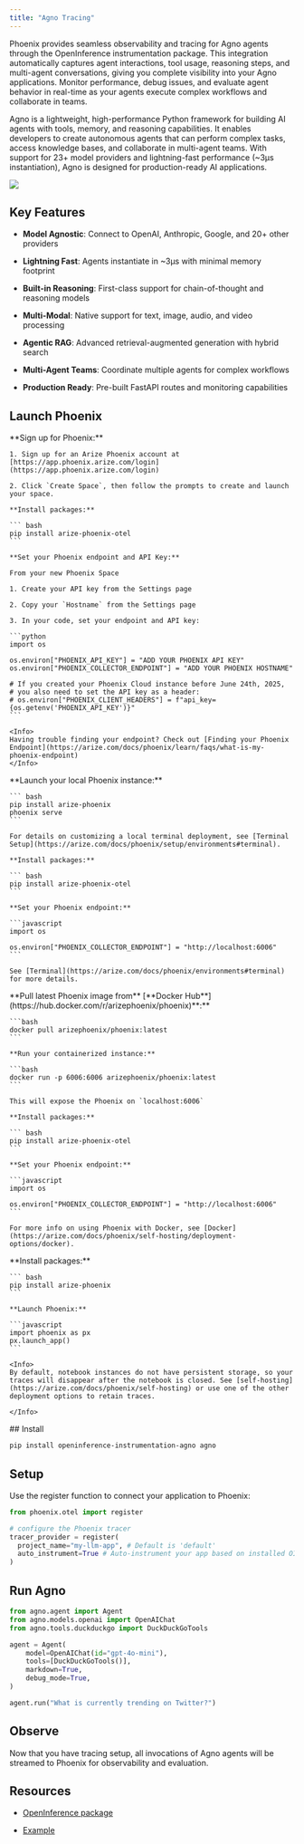 ```yaml
---
title: "Agno Tracing"
---
```


Phoenix provides seamless observability and tracing for Agno agents through the OpenInference instrumentation package. This integration automatically captures agent interactions, tool usage, reasoning steps, and multi-agent conversations, giving you complete visibility into your Agno applications. Monitor performance, debug issues, and evaluate agent behavior in real-time as your agents execute complex workflows and collaborate in teams.

Agno is a lightweight, high-performance Python framework for building AI agents with tools, memory, and reasoning capabilities. It enables developers to create autonomous agents that can perform complex tasks, access knowledge bases, and collaborate in multi-agent teams. With support for 23+ model providers and lightning-fast performance (\~3μs instantiation), Agno is designed for production-ready AI applications.
<Frame caption="Agno Traces in Phoenix">
  <img src="https://storage.googleapis.com/arize-phoenix-assets/assets/images/phoenix-docs-images/agno-example-trace.png" />
</Frame>

## Key Features

* **Model Agnostic**: Connect to OpenAI, Anthropic, Google, and 20+ other providers

* **Lightning Fast**: Agents instantiate in \~3μs with minimal memory footprint

* **Built-in Reasoning**: First-class support for chain-of-thought and reasoning models

* **Multi-Modal**: Native support for text, image, audio, and video processing

* **Agentic RAG**: Advanced retrieval-augmented generation with hybrid search

* **Multi-Agent Teams**: Coordinate multiple agents for complex workflows

* **Production Ready**: Pre-built FastAPI routes and monitoring capabilities

## Launch Phoenix

<Tabs>
  <Tab title="Phoenix Cloud">
    **Sign up for Phoenix:**

    1. Sign up for an Arize Phoenix account at [https://app.phoenix.arize.com/login](https://app.phoenix.arize.com/login)

    2. Click `Create Space`, then follow the prompts to create and launch your space.

    **Install packages:**

    ``` bash
    pip install arize-phoenix-otel
    ```

    **Set your Phoenix endpoint and API Key:**

    From your new Phoenix Space

    1. Create your API key from the Settings page

    2. Copy your `Hostname` from the Settings page

    3. In your code, set your endpoint and API key:

    ```python
    import os

    os.environ["PHOENIX_API_KEY"] = "ADD YOUR PHOENIX API KEY"
    os.environ["PHOENIX_COLLECTOR_ENDPOINT"] = "ADD YOUR PHOENIX HOSTNAME"

    # If you created your Phoenix Cloud instance before June 24th, 2025,
    # you also need to set the API key as a header:
    # os.environ["PHOENIX_CLIENT_HEADERS"] = f"api_key={os.getenv('PHOENIX_API_KEY')}"
    ```

    <Info>
    Having trouble finding your endpoint? Check out [Finding your Phoenix Endpoint](https://arize.com/docs/phoenix/learn/faqs/what-is-my-phoenix-endpoint)
    </Info>
  </Tab>
  <Tab title="Command Line">
    **Launch your local Phoenix instance:**

    ``` bash
    pip install arize-phoenix
    phoenix serve
    ```

    For details on customizing a local terminal deployment, see [Terminal Setup](https://arize.com/docs/phoenix/setup/environments#terminal).

    **Install packages:**

    ``` bash
    pip install arize-phoenix-otel
    ```

    **Set your Phoenix endpoint:**

    ```javascript
    import os

    os.environ["PHOENIX_COLLECTOR_ENDPOINT"] = "http://localhost:6006"
    ```

    See [Terminal](https://arize.com/docs/phoenix/environments#terminal) for more details.
  </Tab>
  <Tab title="Docker">
    **Pull latest Phoenix image from** [**Docker Hub**](https://hub.docker.com/r/arizephoenix/phoenix)**:**

    ```bash
    docker pull arizephoenix/phoenix:latest
    ```

    **Run your containerized instance:**

    ```bash
    docker run -p 6006:6006 arizephoenix/phoenix:latest
    ```

    This will expose the Phoenix on `localhost:6006`

    **Install packages:**

    ``` bash
    pip install arize-phoenix-otel
    ```

    **Set your Phoenix endpoint:**

    ```javascript
    import os

    os.environ["PHOENIX_COLLECTOR_ENDPOINT"] = "http://localhost:6006"
    ```

    For more info on using Phoenix with Docker, see [Docker](https://arize.com/docs/phoenix/self-hosting/deployment-options/docker).
  </Tab>
    <Tab title="Notebook">
    **Install packages:**

    ``` bash
    pip install arize-phoenix
    ```

    **Launch Phoenix:**

    ```javascript
    import phoenix as px
    px.launch_app()
    ```

    <Info>
    By default, notebook instances do not have persistent storage, so your traces will disappear after the notebook is closed. See [self-hosting](https://arize.com/docs/phoenix/self-hosting) or use one of the other deployment options to retain traces.

    </Info>
  </Tab>
</Tabs>
## Install

```bash
pip install openinference-instrumentation-agno agno
```

## Setup

Use the register function to connect your application to Phoenix:

```python
from phoenix.otel import register

# configure the Phoenix tracer
tracer_provider = register(
  project_name="my-llm-app", # Default is 'default'
  auto_instrument=True # Auto-instrument your app based on installed OI dependencies
)
```

## Run Agno

```python
from agno.agent import Agent
from agno.models.openai import OpenAIChat
from agno.tools.duckduckgo import DuckDuckGoTools

agent = Agent(
    model=OpenAIChat(id="gpt-4o-mini"),
    tools=[DuckDuckGoTools()],
    markdown=True,
    debug_mode=True,
)

agent.run("What is currently trending on Twitter?")
```

## Observe

Now that you have tracing setup, all invocations of Agno agents will be streamed to Phoenix for observability and evaluation.

## Resources

* [OpenInference package](https://pypi.org/project/openinference-instrumentation-agno/)

* [Example](https://github.com/Arize-ai/openinference/tree/main/python/instrumentation/openinference-instrumentation-agno)



